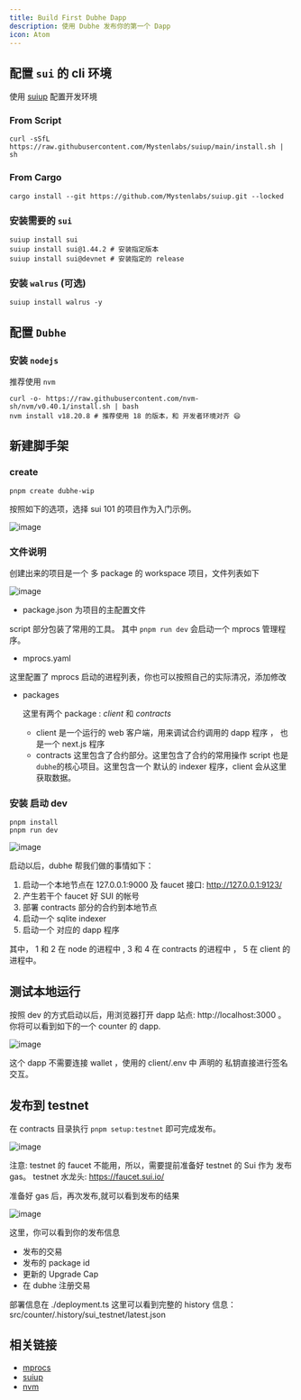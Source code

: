 ```yaml
---
title: Build First Dubhe Dapp
description: 使用 Dubhe 发布你的第一个 Dapp
icon: Atom
---
```


## 配置 `sui` 的 cli 环境

使用 [suiup](https://github.com/MystenLabs/suiup) 配置开发环境

### From Script

```shell
curl -sSfL https://raw.githubusercontent.com/Mystenlabs/suiup/main/install.sh | sh
```

### From Cargo

```shell
cargo install --git https://github.com/Mystenlabs/suiup.git --locked
```

### 安装需要的 `sui`

```shell
suiup install sui
suiup install sui@1.44.2 # 安装指定版本
suiup install sui@devnet # 安装指定的 release
```

### 安装 `walrus` (可选)

```shell
suiup install walrus -y
```

## 配置 `Dubhe`

### 安装 `nodejs`

推荐使用 `nvm`

```shell
curl -o- https://raw.githubusercontent.com/nvm-sh/nvm/v0.40.1/install.sh | bash
nvm install v18.20.8 # 推荐使用 18 的版本，和 开发者环境对齐 😄
```

## 新建脚手架

### create

```shell
pnpm create dubhe-wip
```

按照如下的选项，选择 sui 101 的项目作为入门示例。

![image](../images/cli-build.png)

### 文件说明

创建出来的项目是一个 多 package 的 workspace 项目，文件列表如下

![image](../images/project-list.png)

- package.json 为项目的主配置文件

script 部分包装了常用的工具。
其中 `pnpm run dev` 会启动一个 mprocs 管理程序。

- mprocs.yaml

这里配置了 mprocs 启动的进程列表，你也可以按照自己的实际清况，添加修改

- packages

  这里有两个 package : _client_ 和 _contracts_

  - client 是一个运行的 web 客户端，用来调试合约调用的 dapp 程序 ， 也是一个 next.js 程序
  - contracts 这里包含了合约部分。这里包含了合约的常用操作 script 也是 `dubhe`的核心项目。这里包含一个 默认的 indexer 程序，client 会从这里获取数据。

### 安装 启动 dev

```shell
pnpm install
pnpm run dev
```

![image](../images/dev-panel.png)

启动以后，dubhe 帮我们做的事情如下：

1. 启动一个本地节点在 127.0.0.1:9000 及 faucet 接口: http://127.0.0.1:9123/
2. 产生若干个 faucet 好 SUI 的帐号
3. 部署 contracts 部分的合约到本地节点
4. 启动一个 sqlite indexer
5. 启动一个 对应的 dapp 程序

其中， 1 和 2 在 node 的进程中 , 3 和 4 在 contracts 的进程中 ， 5 在 client 的进程中。

## 测试本地运行

按照 dev 的方式启动以后，用浏览器打开 dapp 站点: http://localhost:3000 。
你将可以看到如下的一个 counter 的 dapp.

![image](../images/first-dapp.png)

这个 dapp 不需要连接 wallet ，使用的 client/.env 中 声明的 私钥直接进行签名交互。

## 发布到 testnet

在 contracts 目录执行 `pnpm setup:testnet` 即可完成发布。

![image](../images/first-publish.png)

注意: testnet 的 faucet 不能用，所以，需要提前准备好 testnet 的 Sui 作为 发布 gas。
testnet 水龙头: https://faucet.sui.io/

准备好 gas 后，再次发布,就可以看到发布的结果

![image](../images/testnet-publish.png)

这里，你可以看到你的发布信息

- 发布的交易
- 发布的 package id
- 更新的 Upgrade Cap
- 在 dubhe 注册交易

部署信息在 ./deployment.ts
这里可以看到完整的 history 信息： src/counter/.history/sui_testnet/latest.json

## 相关链接

- [mprocs](https://github.com/pvolok/mprocs)
- [suiup](https://github.com/MystenLabs/suiup)
- [nvm](https://github.com/nvm-sh/nvm)
